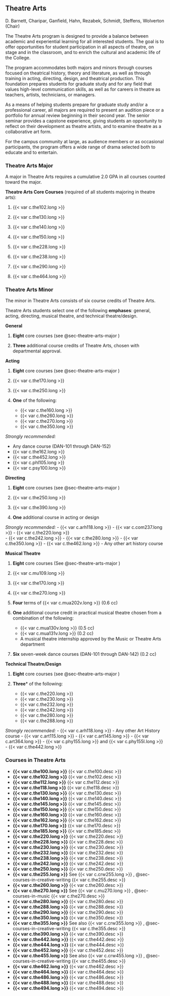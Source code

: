 ## Theatre Arts

D. Barnett, Charipar, Ganfield, Hahn, Rezabek, Schmidt, Steffens, Wolverton (Chair)

The Theatre Arts program is designed to provide a balance between academic and experiential learning for all interested students. The goal is to offer opportunities for student participation in all aspects of theatre, on stage and in the classroom, and to enrich the cultural and academic life of the College. 

The program accommodates both majors and minors through courses focused on theatrical history, theory and literature, as well as through training in acting, directing, design, and theatrical production. This foundation prepares students for graduate study and for any field that values high-level communication skills, as well as for careers in theatre as teachers, artists, technicians, or managers. 

As a means of helping students prepare for graduate study and/or a professional career, all majors are required to present an audition piece or a portfolio for annual review beginning in their second year. The senior seminar provides a capstone experience, giving students an opportunity to reflect on their development as theatre artists, and to examine theatre as a collaborative art form. 

For the campus community at large, as audience members or as occasional participants, the program offers a wide range of drama selected both to educate and to entertain. 

### Theatre Arts Major {#sec-theatre-arts-major}

A major in Theatre Arts requires a cumulative 2.0 GPA in all courses counted toward the major.

**Theatre Arts Core Courses** (required of all students majoring in theatre arts):

1. {{< var c.the102.long >}} 

2. {{< var c.the130.long >}}
 
3. {{< var c.the140.long >}} 

4. {{< var c.the150.long >}} 

5. {{< var c.the228.long >}}
 
6. {{< var c.the238.long >}} 

7. {{< var c.the290.long >}} 

8. {{< var c.the464.long >}} 

### Theatre Arts Minor 
The minor in Theatre Arts consists of six course credits of Theatre Arts. 

Theatre Arts students select one of the following **emphases**: general, acting, directing, musical theatre, and technical theatre/design.

**General**

1. **Eight** core courses (see @sec-theatre-arts-major )

2. **Three** additional course credits of Theatre Arts, chosen with departmental approval. 

**Acting**

1. **Eight** core courses (see @sec-theatre-arts-major )

2. {{< var c.the170.long >}} 
 
3. {{< var c.the250.long >}} 

4. **One** of the following:
	- {{< var c.the160.long >}} 
	- {{< var c.the260.long >}} 
	- {{< var c.the270.long >}} 
	- {{< var c.the350.long >}}
 
*Strongly recommended:*

- Any dance course (DAN-101 through DAN-152)
- {{< var c.the162.long >}} 
- {{< var c.the452.long >}} 
- {{< var c.phl105.long >}} 
- {{< var c.psy100.long >}} 

**Directing**

1. **Eight** core courses (see @sec-theatre-arts-major )

2. {{< var c.the250.long >}} 

3. {{< var c.the390.long >}} 

4. **One** additional course in acting or design

*Strongly recommended:*
	- {{< var c.arh118.long >}} 
	- {{< var c.com237.long >}}
	- {{< var c.the220.long >}}  
	- {{< var c.the242.long >}} 
	- {{< var c.the280.long >}} 
	- {{< var c.the350.long >}} 
	- {{< var c.the462.long >}}
	- Any other art history course 

**Musical Theatre**

1. **Eight** core courses (See @sec-theatre-arts-major )

2. {{< var c.mu109.long >}} 

3. {{< var c.the170.long >}} 

4. {{< var c.the270.long >}} 

5. **Four** terms of {{< var c.mua202v.long >}} (0.6 cc) 

6. **One** additional course credit in practical musical theatre chosen from a combination of the following:
	- {{< var c.mua130v.long >}} (0.5 cc)
	- {{< var c.mua131v.long >}} (0.2 cc)
	- A musical theatre internship approved by the Music or Theatre Arts department

7. **Six** seven-week dance courses (DAN-101 through DAN-142) (0.2 cc)

**Technical Theatre/Design** 

1. **Eight** core courses (see @sec-theatre-arts-major )

2. **Three*** of the following: 
	- {{< var c.the220.long >}} 
	- {{< var c.the230.long >}} 
	- {{< var c.the232.long >}} 
	- {{< var c.the242.long >}} 
	- {{< var c.the280.long >}}
	- {{< var c.the288.long >}} 

*Strongly recommended:* 
	- {{< var c.arh118.long >}} 
	- Any other Art History course 
	- {{< var c.art115.long >}} 
	- {{< var c.art145.long >}} 
	- {{< var c.art364.long >}} 
	- {{< var c.phy155.long >}} and {{< var c.phy155l.long >}}  
	- {{< var c.the442.long >}} 

### Courses in Theatre Arts {#sec-courses-in-theatre-arts}

- **{{< var c.the100.long >}}**
  {{< var c.the100.desc >}}  
- **{{< var c.the102.long >}}**
  {{< var c.the102.desc >}}
- **{{< var c.the112.long >}}**
  {{< var c.the112.desc >}}  
- **{{< var c.the118.long >}}**
  {{< var c.the118.desc >}}
- **{{< var c.the130.long >}}**
  {{< var c.the130.desc >}}  
- **{{< var c.the140.long >}}**
  {{< var c.the140.desc >}}
- **{{< var c.the145.long >}}**
  {{< var c.the145.desc >}}  
- **{{< var c.the150.long >}}**
  {{< var c.the150.desc >}}
- **{{< var c.the160.long >}}**
  {{< var c.the160.desc >}}  
- **{{< var c.the162.long >}}**
  {{< var c.the162.desc >}}
- **{{< var c.the170.long >}}**
  {{< var c.the170.desc >}}  
- **{{< var c.the185.long >}}**
  {{< var c.the185.desc >}}
- **{{< var c.the220.long >}}**
  {{< var c.the220.desc >}}  
- **{{< var c.the228.long >}}**
  {{< var c.the228.desc >}}
- **{{< var c.the230.long >}}**
  {{< var c.the230.desc >}}  
- **{{< var c.the232.long >}}**
  {{< var c.the232.desc >}}
- **{{< var c.the238.long >}}**
  {{< var c.the238.desc >}}  
- **{{< var c.the242.long >}}**
  {{< var c.the242.desc >}}
- **{{< var c.the250.long >}}**
  {{< var c.the250.desc >}}  
- **{{< var c.the255.long >}}**
See {{< var c.crw255.long >}} , @sec-courses-in-creative-writing
  {{< var c.the255.desc >}}
- **{{< var c.the260.long >}}**
  {{< var c.the260.desc >}}  
- **{{< var c.the270.long >}}**
See {{< var c.mu270.long >}} , @sec-courses-in-music
  {{< var c.the270.desc >}}
- **{{< var c.the280.long >}}**
  {{< var c.the280.desc >}}  
- **{{< var c.the288.long >}}**
  {{< var c.the288.desc >}}
- **{{< var c.the290.long >}}**
  {{< var c.the290.desc >}}  
- **{{< var c.the350.long >}}**
  {{< var c.the350.desc >}}
- **{{< var c.the355.long >}}**
See also {{< var c.crw355.long >}} , @sec-courses-in-creative-writing
  {{< var c.the355.desc >}}  
- **{{< var c.the390.long >}}**
  {{< var c.the390.desc >}}
- **{{< var c.the442.long >}}**
  {{< var c.the442.desc >}}  
- **{{< var c.the444.long >}}**
  {{< var c.the444.desc >}}
- **{{< var c.the452.long >}}**
  {{< var c.the452.desc >}}  
- **{{< var c.the455.long >}}**
See also {{< var c.crw455.long >}} , @sec-courses-in-creative-writing
  {{< var c.the455.desc >}}
- **{{< var c.the462.long >}}**
  {{< var c.the462.desc >}}  
- **{{< var c.the464.long >}}**
  {{< var c.the464.desc >}}
- **{{< var c.the486.long >}}**
  {{< var c.the486.desc >}}  
- **{{< var c.the488.long >}}**
  {{< var c.the488.desc >}}
- **{{< var c.the494.long >}}**
  {{< var c.the494.desc >}} 

